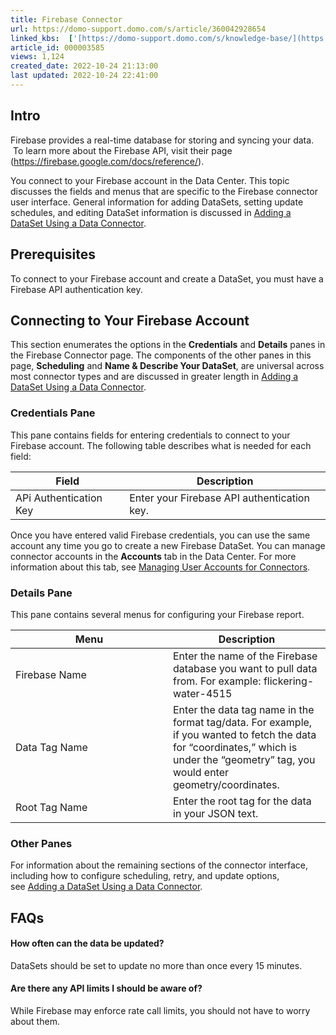 ```yaml
---
title: Firebase Connector
url: https://domo-support.domo.com/s/article/360042928654
linked_kbs:  ['[https://domo-support.domo.com/s/knowledge-base/](https://domo-support.domo.com/s/knowledge-base/)', '[https://domo-support.domo.com/s/](https://domo-support.domo.com/s/)', '[https://domo-support.domo.com/s/topic/0TO5w000000ZammGAC](https://domo-support.domo.com/s/topic/0TO5w000000ZammGAC)', '[https://domo-support.domo.com/s/topic/0TO5w000000ZanLGAS](https://domo-support.domo.com/s/topic/0TO5w000000ZanLGAS)', '[https://domo-support.domo.com/s/topic/0TO5w000000ZaoQGAS](https://domo-support.domo.com/s/topic/0TO5w000000ZaoQGAS)', '[https://domo-support.domo.com/s/article/360042926274](https://domo-support.domo.com/s/article/360042926274)', '[https://domo-support.domo.com/s/article/360042926054](https://domo-support.domo.com/s/article/360042926054)', '[https://domo-support.domo.com/s/article/360042928654](https://domo-support.domo.com/s/article/360042928654)', '[https://domo-support.domo.com/s/topic/0TO5w000000ZaoQGAS/api-connectors](https://domo-support.domo.com/s/topic/0TO5w000000ZaoQGAS/api-connectors)', '[https://domo-support.domo.com/s/article/360043429933](https://domo-support.domo.com/s/article/360043429933)', '[https://domo-support.domo.com/s/article/360043429953](https://domo-support.domo.com/s/article/360043429953)', '[https://domo-support.domo.com/s/article/360042925494](https://domo-support.domo.com/s/article/360042925494)', '[https://domo-support.domo.com/s/article/360043429913](https://domo-support.domo.com/s/article/360043429913)', '[https://domo-support.domo.com/s/article/4408174643607](https://domo-support.domo.com/s/article/4408174643607)', '[https://domo-support.domo.com/s/login/](https://domo-support.domo.com/s/login/)']
article_id: 000003585
views: 1,124
created_date: 2022-10-24 21:13:00
last updated: 2022-10-24 22:41:00
---
```




Intro
-----


Firebase provides a real-time database for storing and syncing your data.  To learn more about the Firebase API, visit their page ([https://firebase.google.com/docs/reference/](https://firebase.google.com/docs/reference/ "https://firebase.google.com/docs/reference/")).


You connect to your Firebase account in the Data Center. This topic discusses the fields and menus that are specific to the Firebase connector user interface. General information for adding DataSets, setting update schedules, and editing DataSet information is discussed in [Adding a DataSet Using a Data Connector](/s/article/360042926274 "Adding a DataSet Using a Data Connector").


Prerequisites
-------------


To connect to your Firebase account and create a DataSet, you must have a Firebase API authentication key. 


Connecting to Your Firebase Account
-----------------------------------


This section enumerates the options in the **Credentials** and **Details** panes in the Firebase Connector page. The components of the other panes in this page, **Scheduling** and **Name & Describe Your DataSet**, are universal across most connector types and are discussed in greater length in [Adding a DataSet Using a Data Connector](/s/article/360042926274 "Adding a DataSet Using a Data Connector").


### Credentials Pane


This pane contains fields for entering credentials to connect to your Firebase account. The following table describes what is needed for each field:  




| Field | Description |
| --- | --- |
| APi Authentication Key | Enter your Firebase API authentication key. |


Once you have entered valid Firebase credentials, you can use the same account any time you go to create a new Firebase DataSet. You can manage connector accounts in the **Accounts** tab in the Data Center. For more information about this tab, see [Managing User Accounts for Connectors](/s/article/360042926054 "Managing User Accounts for Connectors").


### Details Pane


This pane contains several menus for configuring your Firebase report.




| Menu | Description |
| --- | --- |
| Firebase Name | Enter the name of the Firebase database you want to pull data from. For example: flickering-water-4515 |
| Data Tag Name | Enter the data tag name in the format tag/data. For example, if you wanted to fetch the data for "coordinates," which is under the "geometry" tag, you would enter geometry/coordinates.  |
| Root Tag Name | Enter the root tag for the data in your JSON text. |


### Other Panes


For information about the remaining sections of the connector interface, including how to configure scheduling, retry, and update options, see [Adding a DataSet Using a Data Connector](/s/article/360042926274 "Adding a DataSet Using a Data Connector").


FAQs
----


#### How often can the data be updated?


DataSets should be set to update no more than once every 15 minutes.


#### Are there any API limits I should be aware of?


While Firebase may enforce rate call limits, you should not have to worry about them.

